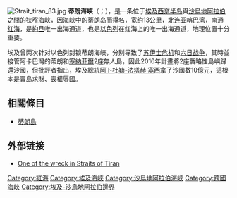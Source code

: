 [[File:Strait_tiran_83.jpg|right]]
'''蒂朗海峽'''（{{lang-ar|مضيق تيران}}；{{lang-he|מיצרי טיראן}}），是一条位于[[埃及|埃及]][[西奈半岛|西奈半岛]]與[[沙烏地阿拉伯|沙烏地阿拉伯]]之間的狭窄[[海峡|海峡]]，因海峡中的[[蒂朗岛|蒂朗岛]]而得名，宽约13公里，北连[[亚喀巴湾|亚喀巴湾]]，南通[[红海|红海]]，是[[約旦|約旦]]唯一出海通道，也是[[以色列|以色列]]在红海上的唯一出海通道，地理位置十分重要。

埃及曾两次针对以色列封锁蒂朗海峽，分别导致了[[苏伊士危机|苏伊士危机]]和[[六日战争|六日战争]]，其時並接管阿卡巴灣的蒂朗和[[塞納菲爾島|塞納菲爾]]2座無人島，因此2016年計畫將2座戰略性島嶼歸還沙國，但批評者指出，埃及總統[[阿卜杜勒-法塔赫·塞西|阿卜杜勒-法塔赫·塞西]]拿了沙國數10億元，這根本是賣島求財、喪權辱國。

== 相關條目 ==
*[[蒂朗島|蒂朗島]]

== 外部链接 ==
* [https://web.archive.org/web/20161010022122/http://static.panoramio.com/photos/original/5457755.jpg One of the wreck in Straits of Tiran]

{{coord|28|00|14|N|34|27|55|E|display=title|type:waterbody_source:dewiki}}

{{亞洲地理小作品}}
{{DEFAULTSORT:Tiran}}
[[Category:紅海|Category:紅海]]
[[Category:埃及海峽|Category:埃及海峽]]
[[Category:沙烏地阿拉伯海峽|Category:沙烏地阿拉伯海峽]]
[[Category:跨國海峽|Category:跨國海峽]]
[[Category:埃及-沙烏地阿拉伯邊界|Category:埃及-沙烏地阿拉伯邊界]]